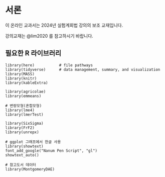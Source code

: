 # 서론 {.unnumbered}

이 온라인 교과서는 2024년 실험계회법 강의의 보조 교재입니다.

강의교재는 @lim2020 를 참고하시기 바랍니다.


## 필요한 R  라이브러리

```
library(here)           # file pathways
library(tidyverse)      # data management, summary, and visualization
library(MASS)
library(knitr)
library(kableExtra)

library(agricolae)
library(emmeans)

# 변량모형(혼합모형)
library(lme4)
library(lmerTest)

library(SixSigma)
library(FrF2)
library(unrepx)

# ggplot 그래프에서 한글 사용
library(showtext)
font_add_google("Nanum Pen Script", "gl")
showtext_auto()

# 참고도서 데이터 
library(MontgomeryDAE)

```

